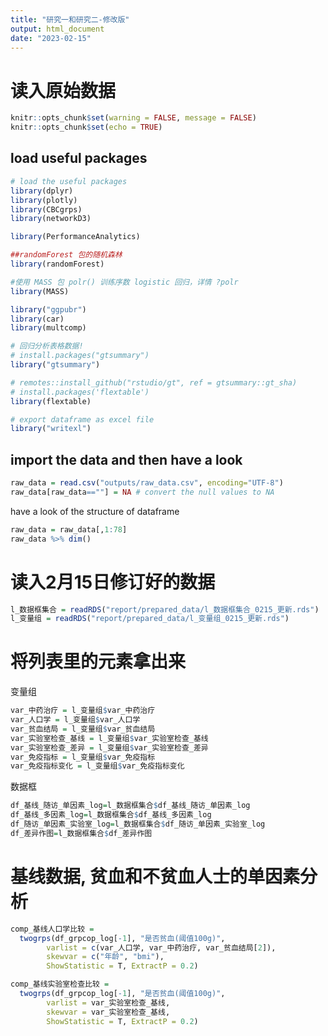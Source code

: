 ```yaml
---
title: "研究一和研究二-修改版"
output: html_document
date: "2023-02-15"
---
```

# 读入原始数据
```r
knitr::opts_chunk$set(warning = FALSE, message = FALSE) 
knitr::opts_chunk$set(echo = TRUE)
```

## load useful packages
```r
# load the useful packages
library(dplyr)
library(plotly)
library(CBCgrps)
library(networkD3)

library(PerformanceAnalytics)

##randomForest 包的随机森林
library(randomForest)

#使用 MASS 包 polr() 训练序数 logistic 回归，详情 ?polr
library(MASS)

library("ggpubr")
library(car)
library(multcomp)

# 回归分析表格数据!
# install.packages("gtsummary")
library("gtsummary")

# remotes::install_github("rstudio/gt", ref = gtsummary::gt_sha)
# install.packages('flextable')
library(flextable)

# export dataframe as excel file
library("writexl")

```


## import the data and then have a look

```r
raw_data = read.csv("outputs/raw_data.csv", encoding="UTF-8")
raw_data[raw_data==""] = NA # convert the null values to NA
```

have a look of the structure of dataframe
```r
raw_data = raw_data[,1:78]
raw_data %>% dim()
```

# 读入2月15日修订好的数据
```r
l_数据框集合 = readRDS("report/prepared_data/l_数据框集合_0215_更新.rds")
l_变量组 = readRDS("report/prepared_data/l_变量组_0215_更新.rds")
```

# 将列表里的元素拿出来
变量组
```r
var_中药治疗 = l_变量组$var_中药治疗
var_人口学 = l_变量组$var_人口学
var_贫血结局 = l_变量组$var_贫血结局
var_实验室检查_基线 = l_变量组$var_实验室检查_基线
var_实验室检查_差异 = l_变量组$var_实验室检查_差异
var_免疫指标 = l_变量组$var_免疫指标
var_免疫指标变化 = l_变量组$var_免疫指标变化
```

数据框
```r
df_基线_随访_单因素_log=l_数据框集合$df_基线_随访_单因素_log
df_基线_多因素_log=l_数据框集合$df_基线_多因素_log
df_随访_单因素_实验室_log=l_数据框集合$df_随访_单因素_实验室_log
df_差异作图=l_数据框集合$df_差异作图
```




# 基线数据, 贫血和不贫血人士的单因素分析
```r
comp_基线人口学比较 = 
  twogrps(df_grpcop_log[-1], "是否贫血(阈值100g)", 
        varlist = c(var_人口学, var_中药治疗, var_贫血结局[2]), 
        skewvar = c("年龄", "bmi"), 
        ShowStatistic = T, ExtractP = 0.2)

comp_基线实验室检查比较 = 
  twogrps(df_grpcop_log[-1], "是否贫血(阈值100g)", 
        varlist = var_实验室检查_基线, 
        skewvar = var_实验室检查_基线,
        ShowStatistic = T, ExtractP = 0.2)
```










































